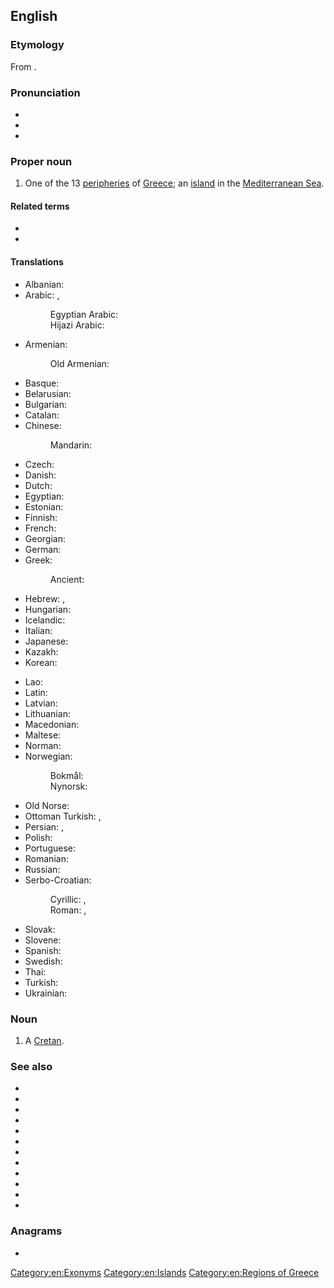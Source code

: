 {{also|crete|crête|Crète|Crête|-crete}}
==English==

===Etymology===
From {{der|en|grc|Κρήτη}}.

===Pronunciation===
* {{IPA|en|/kɹiːt/}}
* {{audio|en|LL-Q1860 (eng)-Vealhurl-Crete.wav |Audio (UK)}}
* {{rhymes|en|iːt}}

===Proper noun===
{{wikipedia}}
{{en-proper noun}}

# One of the 13 [[peripheries]] of [[Greece]]; an [[island]] in the [[Mediterranean Sea]].

====Related terms====
* {{l|en|Cretan}}
* {{l|en|syncretism}}

====Translations====
{{trans-top|island}}
* Albanian: {{t|sq|Kreta}}
* Arabic: {{t|ar|كِرِيت|f}}, {{qualifier|archaic}} {{t|ar|إِقْرِيطْش|f}}
*: Egyptian Arabic: {{t|arz|كريت|f|tr=kerīt|sc=Arab}}
*: Hijazi Arabic: {{t|acw|كريت|f|tr=krīt|sc=Arab}}
* Armenian: {{t+|hy|Կրետե}}
*: Old Armenian: {{t|xcl|Կրետէ}}
* Basque: {{t|eu|Kreta}}
* Belarusian: {{t|be|Крыт|m}}
* Bulgarian: {{t|bg|Крит|m}}
* Catalan: {{t+|ca|Creta|f}}
* Chinese:
*: Mandarin: {{t+check|cmn|克里特岛|sc=Hani}} <!-- was "Chinese"; please verify correctness, check script variant (|sc=Hani or |sc=Hans; see [[Template:t/documentation]]) -->
* Czech: {{t+|cs|Kréta|f}}
* Danish: {{t|da|Kreta}}
* Dutch: {{t+|nl|Kreta|n}}
* Egyptian: {{t-egy|kftyw|h=k:f-G4-N25}}
* Estonian: {{t+|et|Kreeta}}
* Finnish: {{t+|fi|Kreeta}}
* French: {{t+|fr|Crète|f}}
* Georgian: {{t|ka|კრეტა}}
* German: {{t+|de|Kreta|n}}
* Greek: {{t+|el|Κρήτη|f}}
*: Ancient: {{t|grc|Κρήτη|f}}
* Hebrew: {{t+|he|כְּרֵתִים|m|tr=kretím}}, {{t+|he|כַּפְתּוֹר|m|tr=kaftór}} {{qualifier|biblical}}
* Hungarian: {{t+|hu|Kréta}}
* Icelandic: {{t+|is|Krít|f}}
* Italian: {{t+|it|Creta|f}}
* Japanese: {{t|ja|クレタ島|tr=Kureta-tō}}
* Kazakh: {{t|kk|Крит}}
* Korean: {{t|ko|크레타}}
{{trans-mid}}
* Lao: {{t|lo|ກະແລັດ}}
* Latin: {{t+|la|Creta}}
* Latvian: {{t|lv|Krēta|f}}
* Lithuanian: {{t|lt|Kreta|f}}
* Macedonian: {{t|mk|Крит|m}}
* Maltese: {{t|mt|Kreta}}
* Norman: {{t|nrf|Crête|f}}
* Norwegian:
*: Bokmål: {{t|nb|Kreta}}
*: Nynorsk: {{t|nn|Kreta}}
* Old Norse: {{t|non|Krít|f}}
* Ottoman Turkish: {{t|ota|گریت|tr=Girît|sc=ota-Arab}}, {{t|ota|گرید|tr=Girît|sc=ota-Arab}}
* Persian: {{t+|fa|کرت|tr=Keret|sc=fa-Arab}}, {{qualifier|archaic}} {{t|fa|اقریطس|tr=eqrits|sc=fa-Arab}}
* Polish: {{t+|pl|Kreta|f}}
* Portuguese: {{t|pt|Creta|f}}
* Romanian: {{t|ro|Creta|f}}
* Russian: {{t+|ru|Крит|m}}
* Serbo-Croatian:
*: Cyrillic: {{t|sh|Крета|f}}, {{t|sh|Крит|m}}
*: Roman: {{t+|sh|Kreta|f}}, {{t|sh|Krit|m}}
* Slovak: {{t|sk|Kréta}}
* Slovene: {{t+|sl|Kréta|f}}
* Spanish: {{t|es|Creta}}
* Swedish: {{t|sv|Kreta}}
* Thai: {{t|th|ครีต}}
* Turkish: {{t+|tr|Girit}}
* Ukrainian: {{t|uk|Крит|m}}
{{trans-bottom}}

===Noun===
{{en-noun}}

# {{lb|en|archaic}} A [[Cretan]].

===See also===
* {{l|en|Attica}}
* {{l|en|Central Greece}}
* {{l|en|Central Macedonia}}
* {{l|en|East Macedonia and Thrace}}
* {{l|en|Epirus}}
* {{l|en|Ionian Islands}}
* {{l|en|North Aegean}}
* {{l|en|Peloponnese}}
* {{l|en|South Aegean}}
* {{l|en|Thessaly}}
* {{l|en|West Greece}}
* {{l|en|West Macedonia}}

===Anagrams===
* {{anagrams|en|a=ceert|erect|recte|terce}}

[[Category:en:Exonyms]]
[[Category:en:Islands]]
[[Category:en:Regions of Greece]]